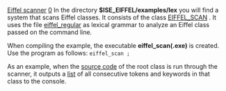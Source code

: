 [[Property:title|Eiffel scanner]]
[[Property:weight|0]]
In the directory '''$ISE_EIFFEL/examples/lex''' you will find a system that scans Eiffel classes. It consists of the class [[EIFFEL_SCAN Text|EIFFEL_SCAN]] . It uses the file [[EiffelLex Samples|eiffel_regular]]  as lexical grammar to analyze an Eiffel class passed on the command line. 

When compiling the example, the executable '''eiffel_scan(.exe)''' is created. Use the program as follows: 
<code>eiffel_scan <Eiffel class file>;</code>

As an example, when the [[eiffel_scan console input|source code]]  of the root class is run through the scanner, it outputs a [[eiffel_scan console output|list]]  of all consecutive tokens and keywords in that class to the console. 




